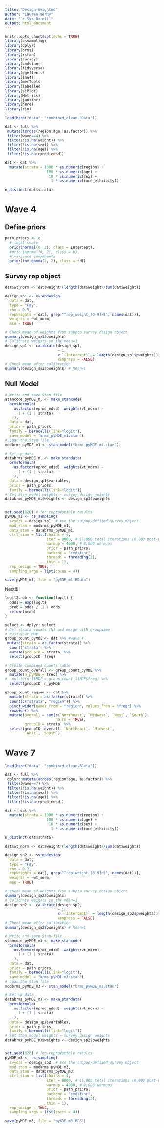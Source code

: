 ```yaml
---
title: "Design-Weighted"
author: "Lauren Berny"
date: "`r Sys.Date()`"
output: html_document
---
```


```r
knitr::opts_chunk$set(echo = TRUE)
library(csSampling)
library(dplyr)
library(brms)
library(rstan)
library(survey)
library(cmdstanr)
library(tidyverse)
library(ggeffects)
library(lme4)
library(merTools)
library(labelled)
library(sjPlot)
library(Metrics)
library(janitor)
library(here)
library(rio)
```

```r

load(here("data", "combined_clean.RData"))

dat <- full %>% 
 mutate(across(region:age, as.factor)) %>%
 filter(wave==4) %>% 
 filter(!is.na(weight)) %>% 
 filter(!is.na(sex)) %>% 
 filter(!is.na(age)) %>% 
 filter(!is.na(eprod_edsd))

dat <- dat %>% 
  mutate(strata = 1000 * as.numeric(region) + 
                   100 * as.numeric(age) + 
                    10 * as.numeric(sex) + 
                     1 * as.numeric(race_ethnicity))

n_distinct(dat$strata)
```



# Wave 4

## Define priors
```r
path_priors <- c(
  # logit scale
  prior(normal(0, 2), class = Intercept),
  #prior(normal(0, 2), class = b),
  # variance components
  prior(inv_gamma(2, 2), class = sd))
```


## Survey rep object
```r
dat$wt_norm <- dat$weight*(length(dat$weight)/sum(dat$weight))

design_sp1 <- svrepdesign(
  data = dat,
  type = "Fay",
  rho = 0.3,
  repweights = dat[, grep("^rep_weight_[0-9]+$", names(dat))],
  weights = ~wt_norm,
  mse = TRUE)

# Check mean of weights from subpop survey design object
summary(design_sp1$pweights)
# Calibrate weights so the mean=1
design_sp1 <- calibrate(design_sp1,
                        ~ 1,
                        c(`(Intercept)` = length(design_sp1$pweights)),
                        compress = FALSE)
# Check mean after calibration
summary(design_sp1$pweights) # Mean=1
```

## Null Model

```r
# Write and save Stan file
stancode_pyMDE_m1 <- make_stancode(
  brmsformula(
    as.factor(eprod_edsd)| weights(wt_norm) ~ 
      1 + (1 | strata)
    ), 
  data = dat,
  prior = path_priors,
  family = bernoulli(link="logit"),
  save_model = "brms_pyMDE_m1.stan")
# Load the Stan file
modbrms_pyMDE_m1 <- stan_model("brms_pyMDE_m1.stan")

# Set up data
databrms_pyMDE_m1 <- make_standata(
  brmsformula(
    as.factor(eprod_edsd)| weights(wt_norm) ~ 
      1 + (1 | strata)
    ),
  data = design_sp1$variables,
  prior = path_priors,
  family = bernoulli(link="logit"))
# Set Stan model weights = survey design weights
databrms_pyMDE_m1$weights <- design_sp1$pweights


set.seed(828) # for reproducible results
pyMDE_m1 <- cs_sampling(
  svydes = design_sp1, # use the subpop-defined survey object
  mod_stan = modbrms_pyMDE_m1,
  data_stan = databrms_pyMDE_m1,
  ctrl_stan = list(chains = 4,
                   iter = 8000, # 16,000 total iterations (8,000 post-warmup)
                   warmup = 4000, # 8,000 warmups
                   prior = path_priors,
                   backend = "cmdstanr",
                   threads = threading(2),
                   thin = 1),
  rep_design = TRUE,
  sampling_args = list(cores = 4))
```

```r
save(pyMDE_m1, file = "pyMDE_m1.RData")
```

Next!!!!

```r
logit2prob <- function(logit) {
  odds = exp(logit)
  prob = odds / (1 + odds)
  return(prob)
}
```


```r
select <- dplyr::select
# Get strata counts (N) and merge with groupName
# Past-year MDE
group_count_pyMDE <- dat %>% #wave 4
 mutate(strata = as.factor(strata)) %>% 
  count('strata') %>% 
  mutate(groupID = strata) %>% 
  select(groupID, freq)

# Create combined counts table
group_count_overall <- group_count_pyMDE %>% 
  mutate(n_pyMDE = freq) %>% 
#  mutate(n_ltMDE = group_count_ltMDE$freq) %>% 
  select(groupID, n_pyMDE)

group_count_region <- dat %>% 
  mutate(strata = as.factor(strata)) %>% 
  count(c("strata", "region")) %>% 
  pivot_wider(names_from = "region", values_from = "freq") %>% 
  rowwise() %>%
  mutate(overall = sum(c(`Northeast`, `Midwest`, `West`, `South`), 
                       na.rm = TRUE),
         groupID = strata) %>% 
  select(groupID, overall, `Northeast`, `Midwest`, 
         `West`, `South`)
```

# Wave 7
```r

load(here("data", "combined_clean.RData"))
```

```r
dat <- full %>% 
 dplyr::mutate(across(region:age, as.factor)) %>%
 filter(wave==7) %>% 
 filter(!is.na(weight)) %>% 
 filter(!is.na(sex)) %>% 
 filter(!is.na(age)) %>% 
 filter(!is.na(eprod_edsd))

dat <- dat %>% 
  mutate(strata = 1000 * as.numeric(region) + 
                   100 * as.numeric(age) + 
                    10 * as.numeric(sex) + 
                     1 * as.numeric(race_ethnicity))

n_distinct(dat$strata)
```

```r
dat$wt_norm <- dat$weight*(length(dat$weight)/sum(dat$weight))

design_sp2 <- svrepdesign(
  data = dat,
  type = "Fay",
  rho = 0.3,
  repweights = dat[, grep("^rep_weight_[0-9]+$", names(dat))],
  weights = ~wt_norm,
  mse = TRUE)

# Check mean of weights from subpop survey design object
summary(design_sp2$pweights)
# Calibrate weights so the mean=1
design_sp2 <- calibrate(design_sp2,
                        ~ 1,
                        c(`(Intercept)` = length(design_sp2$pweights)),
                        compress = FALSE)
# Check mean after calibration
summary(design_sp2$pweights) # Mean=1
```

```r
# Write and save Stan file
stancode_pyMDE_m3 <- make_stancode(
  brmsformula(
    as.factor(eprod_edsd)| weights(wt_norm) ~ 
      1 + (1 | strata)
    ), 
  data = dat,
  prior = path_priors,
  family = bernoulli(link="logit"),
  save_model = "brms_pyMDE_m3.stan")
# Load the Stan file
modbrms_pyMDE_m3 <- stan_model("brms_pyMDE_m3.stan")

# Set up data
databrms_pyMDE_m3 <- make_standata(
  brmsformula(
    as.factor(eprod_edsd)| weights(wt_norm) ~ 
      1 + (1 | strata)
    ),
  data = design_sp2$variables,
  prior = path_priors,
  family = bernoulli(link="logit"))
# Set Stan model weights = survey design weights
databrms_pyMDE_m3$weights <- design_sp2$pweights


set.seed(828) # for reproducible results
pyMDE_m3 <- cs_sampling(
  svydes = design_sp2, # use the subpop-defined survey object
  mod_stan = modbrms_pyMDE_m3,
  data_stan = databrms_pyMDE_m3,
  ctrl_stan = list(chains = 4,
                   iter = 8000, # 16,000 total iterations (8,000 post-warmup)
                   warmup = 4000, # 8,000 warmups
                   prior = path_priors,
                   backend = "cmdstanr",
                   threads = threading(2),
                   thin = 1),
  rep_design = TRUE,
  sampling_args = list(cores = 4))
```

```r
save(pyMDE_m3, file = "pyMDE_m3.RDS")
```

